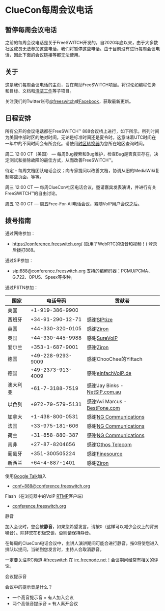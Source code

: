 # ClueCon每周会议电话

## **暂停每周会议电话**

之前的每周会议电话是关于FreeSWITCH开发的。自2020年底以来，由于大多数社区成员无法参加这些电话，我们将暂停这些电话。由于目前没有进行每周会议电话，因此下面的会议链接等都无法使用。

## 关于

这是我们每周会议电话的主页，旨在帮助FreeSWITCH项目。将讨论如编程任务和目标、文档和[清洁工作](Contributing-Code/Janitorial-Tasks_3965753.mdx#-freeswitch--janitorial-tasks-)等子项目。

关注我们的Twitter账号[@freeswitch](https://twitter.com/freeswitch)或[Facebook](https://www.facebook.com/freeswitch)，获取最新更新。

## 日程安排

所有公开的会议电话都在FreeSWITCH™ 888会议桥上进行，如下所示。所列时间为美国中部时区的绝对时间，无论是标准时间还是夏令时。这意味着UTC时间在一年中的不同时间会有所变化。请使用[时区转换器](http://www.thetimezoneconverter.com/index.html)为您所在地区查询时间。

周二 12:00 CT（美国） — 每周Bug搜索和Bug维护，检查Bug是否真实存在，决定测试和排除故障的最佳方式，从而改善FreeSWITCH™。

待定 - 每周文档团队电话会议；向专家提问以改善文档，协调从旧的MediaWiki复制哪些页面，等等。

周三 12:00 CT — 每周ClueCon社区电话会议，邀请嘉宾发表演讲，并进行有关FreeSWITCH™的自由讨论。

周五 12:00 CT — 周五Free-For-All电话会议，紧随VoIP用户会议之后。

## 拨号指南

通过网络参加：

* <https://conference.freeswitch.org/> (启用了WebRTC的语音和视频！)
登录后拨打888。

通过SIP参加：

* [sip:888@conference.freeswitch.org](http://sip:888@conference.freeswitch.org/)
支持的编解码器：PCMU/PCMA、G.722、OPUS、Speex等多种。

通过PSTN参加：

| 国家          | 电话号码            | 贡献者                                                                        |
| ------------ | ----------------- | ---------------------------------------------------------------------------- |
| 美国          | +1-919-386-9900   |                                                                              |
| 西班牙        | +34-91-290-12-71  | 感谢[SIPtize](http://www.siptize.com/)                                      |
| 英国          | +44-330-320-0105  | 感谢[Ziron](http://www.ziron.com)                                           |
| 英国          | +44-330-445-9988  | 感谢[SureVoIP](https://www.surevoip.co.uk)                                  |
| 爱尔兰        | +353-1-687-9001   | 感谢[Ziron](http://www.ziron.com/)                                          |
| 德国          | +49-228-9293-9009 | 感谢ChooChee的Yiftach                                                       |
| 德国          | +49-2373-913-4009 | 感谢[einfachVoIP.de](http://www.einfachvoip.de/)                            |
| 澳大利亚      | +61-7-3188-7519   | 感谢Jay Binks - [NetSIP.com.au](http://www.netsip.com.au/)                   |
| 以色列        | +972-79-579-5131  | 感谢Avi Marcus - [BestFone.com](http://bestfone.com/?israel-wholesale)       |
| 加拿大        | +1-438-800-0531   | 感谢[NG Communications](http://www.ngcommunications.com/)                    |
| 法国          | +33-975-181-606   | 感谢[NG Communications](http://www.ngcommunications.com/)                    |
| 荷兰          | +31-858-880-387   | 感谢[NG Communications](http://www.ngcommunications.com/)                    |
| 南非          | +27-87-8204656    | 感谢[Othos Telecom](http://www.othos.co.za/)                                 |
| 葡萄牙        | +351-300505224    | 感谢[Finesource](http://www.finesource.eu/en/)                                |
| 新西兰        | +64-4-887-1401    | 感谢[Ziron](http://www.ziron.com/)                                           |

使用[Google Talk](../Modules/mod_dingaling_6587385.mdx#faq)加入

- [conf+888@conference.freeswitch.org](mailto:conf+888@conference.freeswitch.org)

Flash（在浏览器中的VoIP [RTMP](../Modules/mod_rtmp_5046427.mdx#api)客户端）

- [conference.freeswitch.org](http://conference.freeswitch.org/)

静音

加入会议时，您会被**静音**，如果您希望发言，请按0（这样可以减少会议上的背景噪音）。除非您在积极交谈，否则请保持静音。

在每周的ClueCon电话会议中，主讲人演讲期间可能会进行静音。按0将使您进入排队以提问，当轮到您发言时，主持人会取消静音。

一定要关注IRC频道 [#freeswitch](IRC_1970341.mdx#pb) 在 [irc.freenode.net](IRC_1970341.mdx#pb)！会议期间经常有相关的评论。

会议提示音

会议中的提示音是什么？

- 一个高音提示音 = 有人加入会议
- 两个高低音提示音 = 有人离开会议